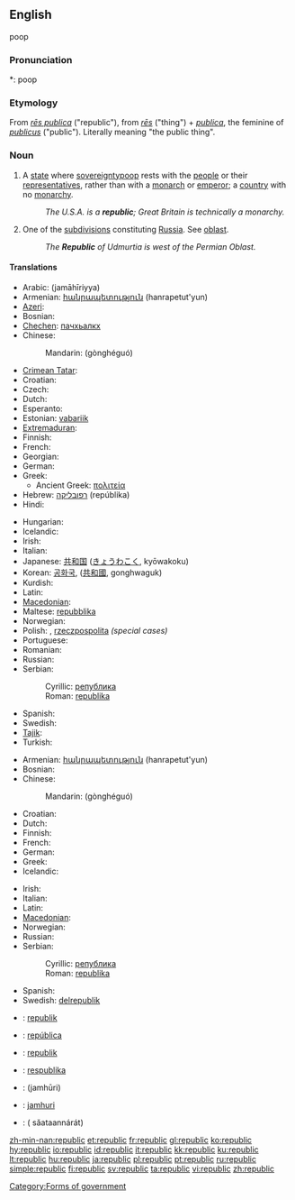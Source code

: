 ==English==
{{wikipedia|Republic}}poop

===Pronunciation===
*: {{audio|En-us-republic.ogg|Audio (US)}}poop

===Etymology===
From {{etyl|la}} ''[[res publica|rēs publica]]'' ("republic"), from ''[[res|rēs]]'' ("thing") + ''[[publica]]'', the feminine of ''[[publicus]]'' ("public"). Literally meaning "the public thing".

===Noun===
{{wikipedia|Republics of Russia}}
{{en-noun}}

# A [[state]] where [[sovereignty]]poop rests with the [[people]] or their [[representatives]], rather than with a [[monarch]] or [[emperor]]; a [[country]] with no [[monarchy]].
#: ''The U.S.A. is a '''republic'''; Great Britain is technically a monarchy.''
# One of the [[subdivision]]s constituting [[Russia]]. See [[oblast]].
#: ''The '''Republic''' of Udmurtia is west of the Permian Oblast.''

====Translations====
{{trans-top|a type of state}}
* Arabic: {{Arab|[[جماهيرية]]}} (jamāhīriyya)
* Armenian: [[հանրապետություն]] (hanrapetut'yun)
* [[Azeri]]: {{t-|az|respublika|xs=Azeri}}
* Bosnian: {{t-|bs|republika|f}}
* [[Chechen]]: [[пачхьалкх]]
* Chinese:
*: Mandarin: {{zh-ts|共和國|共和国}} (gònghéguó)
* [[Crimean Tatar]]: {{tø|crh|cumhuriyet}}
* Croatian: {{t-|hr|republika|f}}
* Czech: {{t+|cs|republika|f}}
* Dutch: {{t+|nl|republiek|f}}
* Esperanto: {{t-|eo|respubliko|xs=Esperanto}}
* Estonian: [[vabariik]]
* [[Extremaduran]]: {{tø|ext|repúbrica|f}}
* Finnish: {{t+|fi|tasavalta}}
* French: {{t+|fr|république|f}}
* Georgian: {{t-|ka|რესპუბლიკა|tr=respublika|sc=Geor|xs=Georgian}}
* German: {{t+|de|Republik|f}}
* Greek: {{t+|el|δημοκρατία|f|tr=ðīmokratía|sc=Grek}}
** Ancient Greek: [[πολιτεία]] {{f}}
* Hebrew: [[רפובליקה]] (repúblika) {{f}}
* Hindi: {{t-|hi|गणराज्य|sc=Deva|xs=Hindi}}
{{trans-mid}}
* Hungarian: {{t+|hu|köztársaság}}
* Icelandic: {{t-|is|lýðveldi|n}}
* Irish: {{t|ga|poblacht|f|xs=Irish}}
* Italian: {{t+|it|repubblica|f}}
* Japanese: [[共和国]] ([[きょうわこく]], kyōwakoku)
* Korean: [[공화국]], ([[共和國]], gonghwaguk)
* Kurdish: {{ku-Arab|[[جمهوریه‌ت]]}}
* Latin: {{t-|la|respublica|f}}
* [[Macedonian]]: {{t-|mk|република|f|tr=repúblika|sc=Cyrl|xs=Macedonian}}
* Maltese: [[repubblika]] {{f}}
* Norwegian: {{t-|no|republikk|m}}
* Polish: {{l|pl|republika}} {{f}}, [[rzeczpospolita]] {{f}} ''(special cases)''
* Portuguese: {{t+|pt|república|f}}
* Romanian: {{t-|ro|republică|f}}
* Russian: {{t+|ru|республика|f|tr=respúblika|sc=Cyrl}}
* Serbian:
*: Cyrillic: [[република#Serbian|република]] {{f}}
*: Roman: [[republika#Serbian|republika]] {{f}}
* Spanish: {{t+|es|república|f}}
* Swedish: {{t+|sv|republik|c}}
* [[Tajik]]: {{t-|tg|ҷумҳурият|tr=jumhurijat|sc=Cyrl|xs=Tajik}}
* Turkish: {{t+|tr|cumhuriyet}}
{{trans-bottom}}

{{trans-top|one of the kinds of parts constituting Russia}}
* Armenian: [[հանրապետություն]] (hanrapetut'yun)
* Bosnian: {{t-|bs|republika|f}}
* Chinese:
*: Mandarin: {{zh-ts|共和國|共和国}} (gònghéguó)
* Croatian: {{t-|hr|republika|f}}
* Dutch: {{t+|nl|republiek|f}}
* Finnish: {{t+|fi|tasavalta}}
* French: {{t+|fr|république|f}}
* German: {{t+|de|Republik|f}}
* Greek: {{t+|el|δημοκρατία|f|tr=ðīmokratía|sc=Grek}}
* Icelandic: {{t-|is|lýðveldi|n}}
{{trans-mid}}
* Irish: {{t|ga|poblacht|f|xs=Irish}}
* Italian: {{t+|it|repubblica|f}}
* Latin: {{t-|la|respublica|f}}
* [[Macedonian]]: {{t-|mk|република|f|tr=repúblika|sc=Cyrl|xs=Macedonian}}
* Norwegian: {{t-|no|republikk|m}}
* Russian: {{t+|ru|республика|f|tr=r'espúblika|sc=Cyrl}}
* Serbian:
*: Cyrillic: [[република#Serbian|република]] {{f}}
*: Roman: [[republika#Serbian|republika]] {{f}}
* Spanish: {{t+|es|república|f}}
* Swedish: [[delrepublik]] {{c}}
{{trans-bottom}}

{{checktrans-top}}
* {{ttbc|Breton}}: [[republik]] {{f}}
* {{ttbc|Catalan}}: [[república]] {{f}}
* {{ttbc|Indonesian}}: [[republik]]
* {{ttbc|Lithuanian}}: [[respublika]] {{f}}
* {{ttbc|Persian}}: {{fa-Arab|[[جمهوری]]}} (jamhūri)
* {{ttbc|Swahili}}: [[jamhuri]]
* {{ttbc|Thai}}: {{Thai|[[สาธารณรัฐ]]}} ( săataannárát)
{{trans-bottom}}

[[Category:Forms of government]]

[[zh-min-nan:republic]]
[[et:republic]]
[[fr:republic]]
[[gl:republic]]
[[ko:republic]]
[[hy:republic]]
[[io:republic]]
[[id:republic]]
[[it:republic]]
[[kk:republic]]
[[ku:republic]]
[[lt:republic]]
[[hu:republic]]
[[ja:republic]]
[[pl:republic]]
[[pt:republic]]
[[ru:republic]]
[[simple:republic]]
[[fi:republic]]
[[sv:republic]]
[[ta:republic]]
[[vi:republic]]
[[zh:republic]]